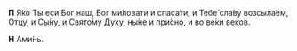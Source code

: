 **П** Я́ко Ты еси́ Бог наш, Бог ми́ловати и спаса́ти, и Тебе́ сла́ву возсыла́ем, Отцу́, и Сы́ну, и Свято́му Ду́ху, ны́не и при́сно, и во ве́ки веко́в.

**Н** Ами́нь.
